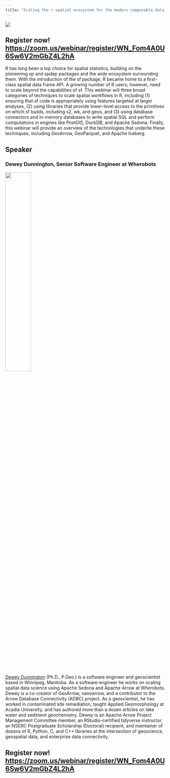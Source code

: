 ```yaml
---
title: "Scaling the r-spatial ecosystem for the modern composable data pipeline"
---
```


![](images/dewey-webinar-main-image.png)

## Register now! [https://zoom.us/webinar/register/WN_Fom4A0U6Sw6V2mGbZ4L2hA](https://zoom.us/webinar/register/WN_Fom4A0U6Sw6V2mGbZ4L2hA)

R has long been a top choice for spatial statistics, building on the pioneering sp and spdep packages and the wide ecosystem surrounding them. With the introduction of the sf package, R became home to a first-class spatial data frame API. A growing number of R users; however, need to scale beyond the capabilities of sf. This webinar will three broad categories of techniques to scale spatial workflows in R, including (1) ensuring that sf code is appropriately using features targeted at larger analyses, (2) using libraries that provide lower-level access to the primitives on which sf builds, including s2, wk, and geos, and (3) using database connectors and in-memory databases to write spatial SQL and perform computations in engines like PostGIS, DuckDB, and Apache Sedona. Finally, this webinar will provide an overview of the technologies that underlie these techniques, including GeoArrow, GeoParquet, and Apache Iceberg.

## Speaker 

### Dewey Dunnington, Senior Software Engineer at Wherobots

![](images/dewey.jpg){width=40%}

[Dewey Dunnington](https://dewey.dunnington.ca/) (Ph.D., P.Geo.) is a software engineer and geoscientist based in Winnipeg, Manitoba. As a software engineer he works on scaling spatial data science using Apache Sedona and Apache Arrow at Wherobots. Dewey is a co-creator of GeoArrow, nanoarrow, and a contributor to the Arrow Database Connectivity (ADBC) project. As a geoscientist, he has worked in contaminated site remediation, taught Applied Geomorphology at Acadia University, and has authored more than a dozen articles on lake water and sediment geochemistry. Dewey is an Apache Arrow Project Management Committee member, an RStudio-certified tidyverse instructor, an NSERC Postgraduate Scholarship (Doctoral) recipient, and maintainer of dozens of R, Python, C, and C++ libraries at the intersection of geoscience, geospatial data, and enterprise data connectivity.

## Register now! [https://zoom.us/webinar/register/WN_Fom4A0U6Sw6V2mGbZ4L2hA](https://zoom.us/webinar/register/WN_Fom4A0U6Sw6V2mGbZ4L2hA)
